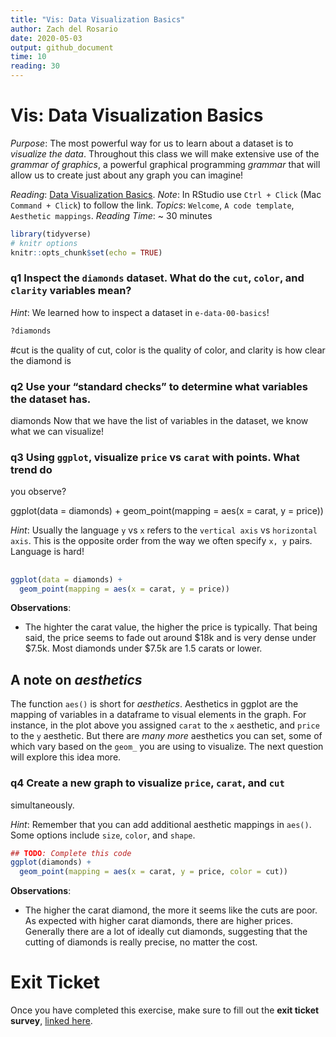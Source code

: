 ```yaml
---
title: "Vis: Data Visualization Basics"
author: Zach del Rosario
date: 2020-05-03
output: github_document
time: 10
reading: 30
---
```


# Vis: Data Visualization Basics

*Purpose*: The most powerful way for us to learn about a dataset is to
_visualize the data_. Throughout this class we will make extensive use of the
_grammar of graphics_, a powerful graphical programming _grammar_ that will
allow us to create just about any graph you can imagine!

*Reading*: [Data Visualization Basics](https://rstudio.cloud/learn/primers/1.1). *Note*: In RStudio use `Ctrl + Click` (Mac `Command + Click`) to follow the link.
*Topics*: `Welcome`, `A code template`, `Aesthetic mappings`.
*Reading Time*: ~ 30 minutes


```r
library(tidyverse)
# knitr options
knitr::opts_chunk$set(echo = TRUE)
```

### __q1__ Inspect the `diamonds` dataset. What do the `cut`, `color`, and `clarity` variables mean?

*Hint*: We learned how to inspect a dataset in `e-data-00-basics`!

```r
?diamonds
```
#cut is the quality of cut, color is the quality of color, and clarity is how clear the diamond is

### __q2__ Use your "standard checks" to determine what variables the dataset has.

diamonds
Now that we have the list of variables in the dataset, we know what we can visualize!

### __q3__ Using `ggplot`, visualize `price` vs `carat` with points. What trend do
you observe?

ggplot(data = diamonds) +
  geom_point(mapping = aes(x = carat, y = price))

*Hint*: Usually the language `y` vs `x` refers to the `vertical axis` vs
`horizontal axis`. This is the opposite order from the way we often specify `x,
y` pairs. Language is hard!

##  

```r
ggplot(data = diamonds) +
  geom_point(mapping = aes(x = carat, y = price))
```

**Observations**:

- The highter the carat value, the higher the price is typically. That being said, the price seems to fade out around $18k and is very dense under $7.5k. Most diamonds under $7.5k are 1.5 carats or lower.

## A note on *aesthetics*

The function `aes()` is short for *aesthetics*. Aesthetics in ggplot are the
mapping of variables in a dataframe to visual elements in the graph. For
instance, in the plot above you assigned `carat` to the `x` aesthetic, and
`price` to the `y` aesthetic. But there are *many more* aesthetics you can set,
some of which vary based on the `geom_` you are using to visualize. The next
question will explore this idea more.

### __q4__ Create a new graph to visualize `price`, `carat`, and `cut`
simultaneously.

*Hint*: Remember that you can add additional aesthetic mappings in `aes()`. Some options include `size`, `color`, and `shape`.

```r
## TODO: Complete this code
ggplot(diamonds) +
  geom_point(mapping = aes(x = carat, y = price, color = cut))
```

**Observations**:

- The higher the carat diamond, the more it seems like the cuts are poor. As expected with higher carat diamonds, there are higher prices. Generally there are a lot of ideally cut diamonds, suggesting that the cutting of diamonds is really precise, no matter the cost.

<!-- include-exit-ticket -->
# Exit Ticket
<!-- -------------------------------------------------- -->

Once you have completed this exercise, make sure to fill out the **exit ticket survey**, [linked here](https://docs.google.com/forms/d/e/1FAIpQLSeuq2LFIwWcm05e8-JU84A3irdEL7JkXhMq5Xtoalib36LFHw/viewform?usp=pp_url&entry.693978880=e-vis00-basics-assignment.Rmd).
